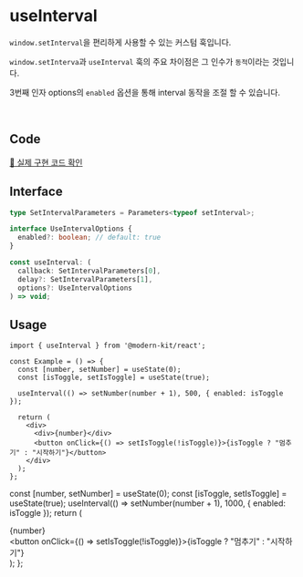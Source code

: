 
# useInterval

`window.setInterval`을 편리하게 사용할 수 있는 커스텀 훅입니다. 

`window.setInterva`과 `useInterval` 훅의 주요 차이점은 그 인수가 `동적`이라는 것입니다.

3번째 인자 options의 `enabled` 옵션을 통해 interval 동작을 조절 할 수 있습니다.

<br />

## Code
[🔗 실제 구현 코드 확인](https://github.com/modern-agile-team/modern-kit/blob/main/packages/react/src/hooks/useInterval/index.ts)

## Interface
```ts title="typescript"
type SetIntervalParameters = Parameters<typeof setInterval>;

interface UseIntervalOptions {
  enabled?: boolean; // default: true
}

const useInterval: (
  callback: SetIntervalParameters[0],
  delay?: SetIntervalParameters[1],
  options?: UseIntervalOptions
) => void;
```

## Usage
```tsx title="typescript"
import { useInterval } from '@modern-kit/react';

const Example = () => {
  const [number, setNumber] = useState(0);
  const [isToggle, setIsToggle] = useState(true);

  useInterval(() => setNumber(number + 1), 500, { enabled: isToggle });

  return (
    <div>
      <div>{number}</div>
      <button onClick={() => setIsToggle(!isToggle)}>{isToggle ? "멈추기" : "시작하기"}</button>
    </div>
  );
};
```

  const [number, setNumber] = useState(0);
  const [isToggle, setIsToggle] = useState(true);
  useInterval(() => setNumber(number + 1), 1000, { enabled: isToggle });
  return (
    <div>
      <div>{number}</div>
      <button onClick={() => setIsToggle(!isToggle)}>{isToggle ? "멈추기" : "시작하기"}</button>
    </div>
  );
};

<Example />